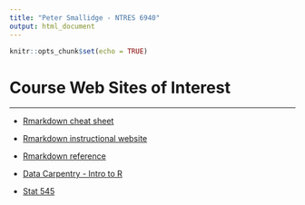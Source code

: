 ```yaml
---
title: "Peter Smallidge - NTRES 6940"
output: html_document
---
```


```r
knitr::opts_chunk$set(echo = TRUE)
```


# Course Web Sites of Interest  
___
    

* [Rmarkdown cheat sheet](https://rstudio.com/wp-content/uploads/2016/03/rmarkdown-cheatsheet-2.0.pdf?_ga=2.89761629.754077449.1600633566-1013007909.1600633566)  

* [Rmarkdown instructional website](https://rmarkdown.rstudio.com/lesson-1.html)  

* [Rmarkdown reference](https://rstudio.com/wp-content/uploads/2015/03/rmarkdown-reference.pdf?_ga=2.110062019.754077449.1600633566-1013007909.1600633566)  

* [Data Carpentry - Intro to R](https://datacarpentry.org/R-ecology-lesson/01-intro-to-r.html)  

* [Stat 545](https://stat545.com/index.html)  


